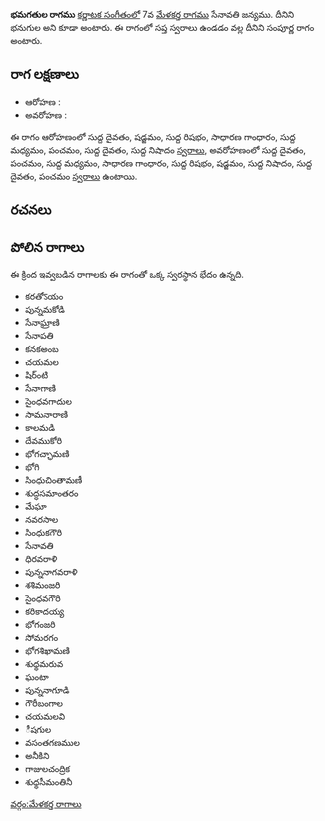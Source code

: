 {{Infobox ragam
	| name          	= భమగతుల
	| synonym	    	= భనుగుల
	| mela          	= 
	| chakra        	= 
	| janaka        	= 
	| type          	= సంపూర్ణ
	| arohanam      	= {{svaraC|D1|S|R1|G2|M1|P|D1|N1}} 
	| avarohanam    	= {{svaraC|D1|P|M1|G2|R1|S|N1|D1|P}}
	| jeeva         	=
	| chhaya        	=
	| nyasa         	=
	| vishesha      	= 
	| equivalent  		= 
}}
{{కర్ణాటక సంగీత రాగాలు}}
'''భమగతుల రాగము''' [[కర్ణాటక సంగీతం]]లో 7వ [[మేళకర్త రాగము]] సేనావతి జన్యము. దీనిని భనుగుల అని కూడా అంటారు. ఈ రాగంలో సప్త స్వరాలు ఉండడం వల్ల దీనిని సంపూర్ణ రాగం అంటారు.


==రాగ లక్షణాలు==


* ఆరోహణ : {{svaraC|D1|S|R1|G2|M1|P|D1|N1}} 
* అవరోహణ : {{svaraC|D1|P|M1|G2|R1|S|N1|D1|P}}

ఈ రాగం ఆరోహణంలో సుద్ద దైవతం, షడ్జమం, సుద్ద రిషభం, సాధారణ గాంధారం, సుద్ద మధ్యమం, పంచమం, సుద్ద దైవతం, సుద్ద నిషాదం [[స్వరాలు]], అవరోహణంలో సుద్ద దైవతం, పంచమం, సుద్ద మధ్యమం, సాధారణ గాంధారం, సుద్ద రిషభం, షడ్జమం, సుద్ద నిషాదం, సుద్ద దైవతం, పంచమం [[స్వరాలు]] ఉంటాయి.

==రచనలు==



==పోలిన రాగాలు==
ఈ క్రింద ఇవ్వబడిన రాగాలకు ఈ రాగంతో ఒక్క స్వరస్థాన భేదం ఉన్నది.
* కరతోऽయం
* పున్నమకోడి
* సేనాఘ్రాణి
* సేనాపతి
* కనకఅంబ
* చయమల
* షిర్ంటి
* సేనాగాణి
* సైంధవగాదుల
* సామనారాణి
* కాలమడి
* దేవముకోరి
* భోగచ్ఛామణి
* భోగి
* సింధుచింతామణీ
* శుద్ధసమాంతరం
* మేఘా
* నవరసాల
* సింధుకగౌరి
* సేనావతి
* ధిరవరాళి
* పున్ననాగవరాళి
* శశిమంజరి
* సైంధవగౌరి
* కరికాదయ్య
* భోగంజరి
* సోమరగం
* భోగశిఖామణి
* శుధ్ధమరువ
* ఘంటా
* పున్ననాగూడి
* గౌరీబంగాల
* చయమలవి
* ీషగుల
* వసంతగణముల
* అనీకిని
* గాజులచంద్రిక
* శుధ్ధసీమంతినీ



[[వర్గం:మేళకర్త రాగాలు]]